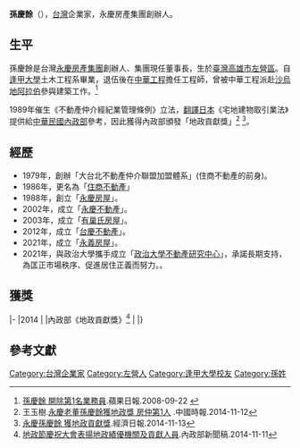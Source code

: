 {{inappropriate tone|time=2015-01-29T16:38:27+00:00}}
{{newsrelease|time=2015-01-29T16:38:27+00:00}}
{{Infobox Person
| name = 孫慶餘
| caption = 
| image = 
| sex = 男
| birth_date = {{birth date and age|1949|12|10|}}
| birth_place = {{TWN}}[[高雄市|高雄市]][[左營區|左營區]]
| nationality = {{ROC}}
| religion = 
| education = 
| alma_mater = [[高雄市左營區明德國民小學|高雄市左營區明德國民小學]]畢業<br>[[逢甲大學|逢甲大學]]土木工程系畢業
| occupation = [[永慶房產集團|永慶房產集團]]董事長
| spouse = 林淑貞
| children = 1
| footnotes =
}}

'''孫慶餘'''（{{bd|1949年|12月10日|catIdx=孫}}），[[台灣|台灣]]企業家，永慶房產集團創辦人。

== 生平 ==
孫慶餘是台灣[[永慶房產集團|永慶房產集團]]創辦人、集團現任董事長，生於[[臺灣|臺灣]][[高雄市|高雄市]][[左營區|左營區]]。自[[逢甲大學|逢甲大學]]土木工程系畢業，退伍後在[[中華工程|中華工程]]擔任工程師，曾被中華工程派赴[[沙烏地阿拉伯|沙烏地阿拉伯]]參與建築工作。<ref>[http://www.appledaily.com.tw/appledaily/article/property/20080922/30977893 孫慶餘 開除第1名業務員].蘋果日報.2008-09-22 {{Wayback|url=http://www.appledaily.com.tw/appledaily/article/property/20080922/30977893 |date=20160304115219 }}</ref>

1989年催生《不動產仲介經紀業管理條例》立法，[[翻譯|翻譯]][[日本|日本]]《宅地建物取引業法》提供給[[中華民國內政部|中華民國內政部]]參考，因此獲得內政部頒發「地政貢獻獎」<ref>王玉樹.[http://www.chinatimes.com/newspapers/20141112000834-260114 永慶老董孫慶餘獲地政獎 房仲第1人] {{Wayback|url=http://www.chinatimes.com/newspapers/20141112000834-260114 |date=20150109043313 }}.中國時報.2014-11-12</ref> <ref> [http://money.udn.com/storypage.php?sub_id=5621&art_id=469182 永慶孫慶餘 獲地政貢獻獎].經濟日報.2014-11-13{{dead link|date=2017年12月 |bot=InternetArchiveBot |fix-attempted=yes }} </ref>。

== 經歷 ==
*1979年，創辦「大台北不動產仲介聯盟加盟體系」(住商不動產的前身)。
*1986年，更名為「[[住商不動產|住商不動產]]」
*1988年，創立「[[永慶房屋|永慶房屋]]」。
*2002年，成立「[[永慶不動產|永慶不動產]]」。
*2003年，成立「[[有巢氏房屋|有巢氏房屋]]」。
*2012年，成立「[[台慶不動產|台慶不動產]]」。
*2021年，成立「[[永義房屋|永義房屋]]」。
*2021年，與政治大學攜手成立「[[政治大學不動產研究中心|政治大學不動產研究中心]]」，承諾長期支持，為匡正市場秩序、促進居住正義而努力。。

==獲獎==
{{awards table}}
|-
|2014 
|
|內政部《地政貢獻獎》<ref> [http://www.moi.gov.tw/chi/chi_news/news_detail.aspx?sn=8980&type_code=02 地政節慶祝大會表揚地政績優機關及貢獻人員].內政部新聞稿.2014-11-11{{dead link}}</ref>
|{{won}}
|}

==參考文獻==
{{Reflist}}

{{cite news |url = https://www.upmedia.mg/news_info.php?Type=9&SerialNo=143390 |title = 永慶用「誠實」打動消費者和同業　孫慶餘成就集團1400店里程碑 |publisher = 上報 |date = 2022-04-27 |accessdate = 2022-06-15 |archive-date = 2022-06-15 |archive-url = https://web.archive.org/web/20220615105535/https://www.upmedia.mg/news_info.php?Type=9&SerialNo=143390 }}

{{cite news |url = https://www.mirrormedia.mg/story/20220422mkt002/ |title = 【龍頭企業特輯】永慶房屋為何能成為第一品牌？永慶孫慶餘董座說關鍵在2字！ |publisher = 鏡週刊 |date = 2022-04-22 |accessdate = 2022-06-15 |archive-date = 2022-06-15 |archive-url = https://web.archive.org/web/20220615105543/https://www.mirrormedia.mg/story/20220422mkt002/ }}

{{cite news |url = https://udn.com/news/story/7241/6014543 |title = 「不賺差價怎做？」 永慶衝1400店、孫慶餘曝創業原因 |publisher = 經濟日報 |date = 2022-01-06 |accessdate = 2022-06-15 |archive-date = 2022-06-15 |archive-url = https://web.archive.org/web/20220615105541/https://udn.com/news/story/7241/6014543 }}

{{cite news |url = https://topic.cw.com.tw/2013_innovative/start_03.aspx |title = 永慶孫慶餘 推動產業革命的創業家 |publisher = 天下雜誌 |date = 2013 |accessdate = 2022-06-15 |archive-date = 2019-02-27 |archive-url = https://web.archive.org/web/20190227010116/http://topic.cw.com.tw/2013_innovative/start_03.aspx }}




[[Category:台灣企業家|Category:台灣企業家]]
[[Category:左營人|Category:左營人]]
[[Category:逢甲大學校友|Category:逢甲大學校友]]
[[Category:孫姓|Category:孫姓]]